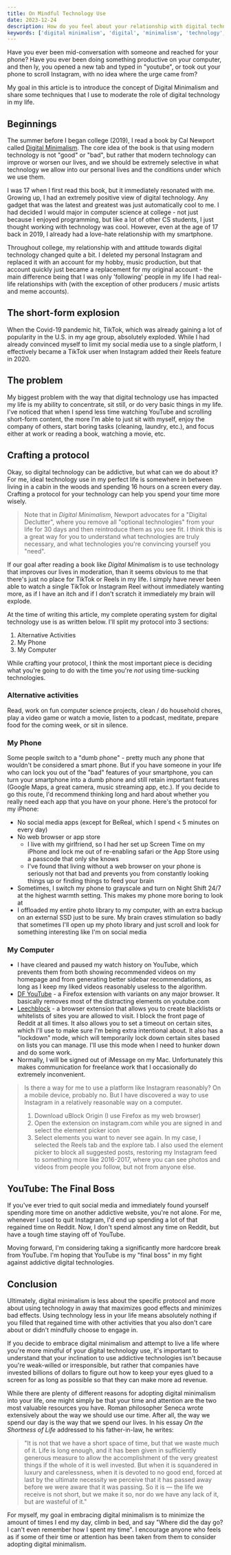 ```yaml
---
title: On Mindful Technology Use
date: 2023-12-24
description: How do you feel about your relationship with digital technology?
keywords: ['digital minimalism', 'digital', 'minimalism', 'technology', 'intentional', 'mindful', 'mindfulness']
---
```


Have you ever been mid-conversation with someone and reached for your phone? Have you ever been doing something productive on your computer, and then ly, you opened a new tab and typed in "youtube", or took out your phone to scroll Instagram, with no idea where the urge came from?

My goal in this article is to introduce the concept of Digital Minimalism and share some techniques that I use to moderate the role of digital technology in my life. 

## Beginnings

The summer before I began college (2019), I read a book by Cal Newport called [Digital Minimalism](https://www.goodreads.com/en/book/show/40672036). The core idea of the book is that using modern technology is not "good" or "bad", but rather that modern technology can improve or worsen our lives, and we should be extremely selective in what technology we allow into our personal lives and the conditions under which we use them.

I was 17 when I first read this book, but it immediately resonated with me. Growing up, I had an extremely positive view of digital technology. Any gadget that was the latest and greatest was just automatically cool to me. I had decided I would major in computer science at college - not just because I enjoyed programming, but like a lot of other CS students, I just thought working with technology was cool. However, even at the age of 17 back in 2019, I already had a love-hate relationship with my smartphone. 

Throughout college, my relationship with and attitude towards digital technology changed quite a bit. I deleted my personal Instagram and replaced it with an account for my hobby, music production, but that account quickly just became a replacement for my original account - the main difference being that I was only 'following' people in my life I had real-life relationships with (with the exception of other producers / music artists and meme accounts). 

## The short-form explosion

When the Covid-19 pandemic hit, TikTok, which was already gaining a lot of popularity in the U.S. in my age group, absolutely exploded. While I had already convinced myself to limit my social media use to a single platform, I effectively became a TikTok user when Instagram added their Reels feature in 2020.

## The problem

My biggest problem with the way that digital technology use has impacted my life is my ability to concentrate, sit still, or do very basic things in my life. I've noticed that when I spend less time watching YouTube and scrolling short-form content, the more I'm able to just sit with myself, enjoy the company of others, start boring tasks (cleaning, laundry, etc.), and focus either at work or reading a book, watching a movie, etc. 

## Crafting a protocol

Okay, so digital technology can be addictive, but what can we do about it? For me, ideal technology use in my perfect life is somewhere in between living in a cabin in the woods and spending 16 hours on a screen every day. Crafting a protocol for your technology can help you spend your time more wisely.

> Note that in *Digital Minimalism*, Newport advocates for a "Digital Declutter", where you remove all "optional technologies" from your life for 30 days and then reintroduce them as you see fit. I think this is a great way for you to understand what technologies are truly necessary, and what technologies you're convincing yourself you "need".

If our goal after reading a book like *Digital Minimalism* is to use technology that improves our lives in moderation, than it seems obvious to me that there's just no place for TikTok or Reels in my life. I simply have never been able to watch a single TikTok or Instagram Reel without immediately wanting more, as if I have an itch and if I don't scratch it immediately my brain will explode.

At the time of writing this article, my complete operating system for digital technology use is as written below. I'll split my protocol into 3 sections:

1. Alternative Activities
2. My Phone
3. My Computer

While crafting your protocol, I think the most important piece is deciding what you're going to do with the time you're *not* using time-sucking technologies.

### Alternative activities

Read, work on fun computer science projects, clean / do household chores, play a video game or watch a movie, listen to a podcast, meditate, prepare food for the coming week, or sit in silence.

### My Phone

Some people switch to a "dumb phone" - pretty much any phone that wouldn't be considered a smart phone. But if you have someone in your life who can lock you out of the "bad" features of your smartphone, you can turn your smartphone into a dumb phone and still retain important features (Google Maps, a great camera, music streaming app, etc.). If you decide to go this route, I'd recommend thinking long and hard about whether you really need each app that you have on your phone. Here's the protocol for my iPhone:

- No social media apps (except for BeReal, which I spend < 5  minutes on every day)
- No web browser or app store
    - I live with my girlfriend, so I had her set up Screen Time on my iPhone and lock me out of re-enabling safari or the App Store using a passcode that only she knows
    - I've found that living without a web browser on your phone is seriously not that bad and prevents you from constantly looking things up or finding things to feed your brain
- Sometimes, I switch my phone to grayscale and turn on Night Shift 24/7 at the highest warmth setting. This makes my phone more boring to look at
- I offloaded my entire photo library to my computer, with an extra backup on an external SSD just to be sure. My brain craves stimulation so badly that sometimes I'll open up my photo library and just scroll and look for something interesting like I'm on social media

### My Computer

- I have cleared and paused my watch history on YouTube, which prevents them from both showing recommended videos on my homepage and from generating better sidebar recommendations, as long as I keep my liked videos reasonably useless to the algorithm. 
- [DF YouTube](https://addons.mozilla.org/en-US/firefox/addon/df-youtube/) - a Firefox extension with variants on any major browser. It basically removes most of the distracting elements on youtube.com
- [Leechblock](https://addons.mozilla.org/en-US/firefox/addon/leechblock-ng/) - a browser extension that allows you to create blacklists or whitelists of sites you are allowed to visit. I block the front page of Reddit at all times. It also allows you to set a timeout on certain sites, which I'll use to make sure I'm being extra intentional about. It also has a "lockdown" mode, which will temporarily lock down certain sites based on lists you can manage. I'll use this mode when I need to hunker down and do some work. 
- Normally, I will be signed out of iMessage on my Mac. Unfortunately this makes communication for freelance work that I occasionally do extremely inconvenient. 

> Is there a way for me to use a platform like Instagram reasonably? On a mobile device, probably no. But I have discovered a way to use Instagram in a relatively reasonable way on a computer.
>
> 1. Download uBlock Origin (I use Firefox as my web browser)
> 2. Open the extension on instagram.com while you are signed in and select the element picker icon
> 3. Select elements you want to never see again. In my case, I selected the Reels tab and the explore tab. I also used the element picker to block all suggested posts, restoring my Instagram feed to something more like 2016-2017, where you can see photos and videos from people you follow, but not from anyone else. 

## YouTube: The Final Boss

If you've ever tried to quit social media and immediately found yourself spending more time on another addictive website, you're not alone. For me, whenever I used to quit Instagram, I'd end up spending a lot of that regained time on Reddit. Now, I don't spend almost any time on Reddit, but have a tough time staying off of YouTube. 

Moving forward, I'm considering taking a significantly more hardcore break from YouTube. I'm hoping that YouTube is my "final boss" in my fight against addictive digital technologies. 

## Conclusion

Ultimately, digital minimalism is less about the specific protocol and more about using technology in away that maximizes good effects and minimizes bad effects. Using technology less in your life means absolutely nothing if you filled that regained time with other activities that you also don't care about or didn't mindfully choose to engage in. 

If you decide to embrace digital minimalism and attempt to live a life where you're more mindful of your digital technology use, it's important to understand that your inclination to use addictive technologies isn't because you're weak-willed or irresponsible, but rather that companies have invested billions of dollars to figure out how to keep your eyes glued to a screen for as long as possible so that they can make more ad revenue. 

While there are plenty of different reasons for adopting digital minimalism into your life, one might simply be that your time and attention are the two most valuable resources you have. Roman philosopher Seneca wrote extensively about the way we should use our time. After all, the way we spend our day is the way that we spend our lives. In his essay *On the Shortness of Life* addressed to his father-in-law, he writes:

> "It is not that we have a short space of time, but that we waste much of it. Life is long enough, and it has been given in sufficiently generous measure to allow the accomplishment of the very greatest things if the whole of it is well invested. But when it is squandered in luxury and carelessness, when it is devoted to no good end, forced at last by the ultimate necessity we perceive that it has passed away before we were aware that it was passing. So it is — the life we receive is not short, but we make it so, nor do we have any lack of it, but are wasteful of it."

For myself, my goal in embracing digital minimalism is to minimize the amount of times I end my day, climb in bed, and say "Where did the day go? I can't even remember how I spent my time". I encourage anyone who feels as if some of their time or attention has been taken from them to consider adopting digital minimalism. 